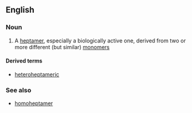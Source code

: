 ==English==

===Noun===
{{en-noun}}

# {{label|en|chemistry|biochemistry}} A [[heptamer]], especially a biologically active one, derived from two or more different (but similar) [[monomer]]s

====Derived terms====
* [[heteroheptameric]]

===See also===
* [[homoheptamer]]